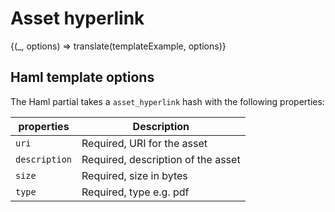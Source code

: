 

<Meta title="Components/Asset hyperlink" />

# Asset hyperlink

<Preview>
  <Story
    name="Example"
    parameters={{ docs: { source: { code: templateExample.raw } } }}
  >
    {(_, options) => translate(templateExample, options)}
  </Story>
</Preview>

## Haml template options

The Haml partial takes a `asset_hyperlink` hash with the following properties:

| properties    | Description                        |
| ------------- | ---------------------------------- |
| `uri`         | Required, URI for the asset        |
| `description` | Required, description of the asset |
| `size`        | Required, size in bytes            |
| `type`        | Required, type e.g. pdf            |
